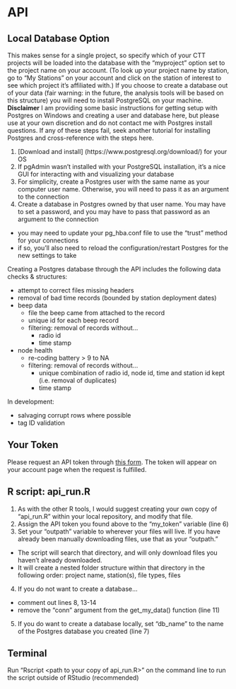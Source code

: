 # API {#intro}

## Local Database Option
This makes sense for a single project, so specify which of your CTT projects will be loaded into the database with the "myproject" option set to the project name on your account. (To look up your project name by station, go to "My Stations" on your account and click on the station of interest to see which project it's affiliated with.) If you choose to create a database out of your data (fair warning: in the future, the analysis tools will be based on this structure) you will need to install PostgreSQL on your machine.  
**Disclaimer** I am providing some basic instructions for getting setup with Postgres on Windows and creating a user and database here, but please use at your own discretion and do not contact me with Postgres install questions. If any of these steps fail, seek another tutorial for installing Postgres and cross-reference with the steps here.  

1. [Download and install] (https://www.postgresql.org/download/) for your OS  
2. If pgAdmin wasn't installed with your PostgreSQL installation, it's a nice GUI for interacting with and visualizing your database
3. For simplicity, create a Postgres user with the same name as your computer user name. Otherwise, you will need to pass it as an argument to the connection  
4. Create a database in Postgres owned by that user name. You may have to set a password, and you may have to pass that password as an argument to the connection  

* you may need to update your pg_hba.conf file to use the "trust" method for your connections
* if so, you'll also need to reload the configuration/restart Postgres for the new settings to take

Creating a Postgres database through the API includes the following data checks & structures:  

* attempt to correct files missing headers
* removal of bad time records (bounded by station deployment dates)
* beep data
  + file the beep came from attached to the record
  + unique id for each beep record
  + filtering: removal of records without...
    - radio id
    - time stamp
* node health
  + re-coding battery > 9 to NA
  + filtering: removal of records without...
    - unique combination of radio id, node id, time and station id kept (i.e. removal of duplicates)
    - time stamp  
    
In development:  

* salvaging corrupt rows where possible  
* tag ID validation  

## Your Token
Please request an API token through [this form](https://celltracktech.com/pages/csd-radio-api-key-request). The token will appear on your account page when the request is fulfilled.  

## R script: api_run.R
1. As with the other R tools, I would suggest creating your own copy of "api_run.R" within your local repository, and modify that file. 
2. Assign the API token you found above to the "my_token" variable (line 6)  
3. Set your "outpath" variable to wherever your files will live. If you have already been manually downloading files, use that as your "outpath."
  * The script will search that directory, and will only download files you haven't already downloaded.
  * It will create a nested folder structure within that directory in the following order: project name, station(s), file types, files
4. If you do not want to create a database...
  + comment out lines 8, 13-14
  + remove the "conn" argument from the get_my_data() function (line 11)
5. If you do want to create a database locally, set "db_name" to the name of the Postgres database you created (line 7)

## Terminal
Run "Rscript <path to your copy of api_run.R>" on the command line to run the script outside of RStudio (recommended)
